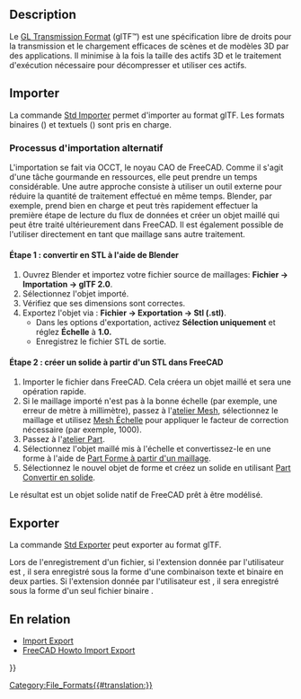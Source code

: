 <languages/>

{{TOCright}}

==Description==

Le [https://www.khronos.org/gltf/ GL Transmission Format] (glTF™) est une spécification libre de droits pour la transmission et le chargement efficaces de scènes et de modèles 3D par des applications. Il minimise à la fois la taille des actifs 3D et le traitement d'exécution nécessaire pour décompresser et utiliser ces actifs.

<span id="Importing"></span>
==Importer==

La commande [[Std_Import/fr|Std Importer]] permet d'importer au format glTF. Les formats binaires ({{FileName|.glb}}) et textuels ({{FileName|.gltf}}) sont pris en charge. {{Version/fr|1.0}}

<span id="Alternative_import_workflow"></span>
===Processus d'importation alternatif===

L'importation se fait via OCCT, le noyau CAO de FreeCAD. Comme il s'agit d'une tâche gourmande en ressources, elle peut prendre un temps considérable. Une autre approche consiste à utiliser un outil externe pour réduire la quantité de traitement effectué en même temps. Blender, par exemple, prend bien en charge {{FileName|.glTF}} et peut très rapidement effectuer la première étape de lecture du flux de données et créer un objet maillé qui peut être traité ultérieurement dans FreeCAD. Il est également possible de l'utiliser directement en tant que maillage sans autre traitement.

<span id="Step_1:_Conversion_to_STL_using_Blender"></span>
==== Étape 1 : convertir en STL à l'aide de Blender ====

# Ouvrez Blender et importez votre fichier source de maillages: '''Fichier → Importation → glTF 2.0'''.
# Sélectionnez l'objet importé.
# Vérifiez que ses dimensions sont correctes.
# Exportez l'objet via : '''Fichier → Exportation → Stl (.stl)'''.
#* Dans les options d'exportation, activez '''Sélection uniquement''' et réglez '''Échelle''' à '''1.0.'''
#* Enregistrez le fichier STL de sortie.

<span id="Step_2:_Creating_a_Solid_from_STL_in_FreeCAD"></span>
==== Étape 2 : créer un solide à partir d'un STL dans FreeCAD ====

# Importer le fichier {{FileName|.stl}} dans FreeCAD. Cela créera un objet maillé et sera une opération rapide.
# Si le maillage importé n'est pas à la bonne échelle (par exemple, une erreur de mètre à millimètre), passez à l'[[Mesh_Workbench/fr|atelier Mesh]], sélectionnez le maillage et utilisez [[Mesh_Scale/fr|Mesh Échelle]] pour appliquer le facteur de correction nécessaire (par exemple, 1000).
# Passez à l'[[Part_Workbench/fr|atelier Part]].
# Sélectionnez l'objet maillé mis à l'échelle et convertissez-le en une forme à l'aide de [[Part_ShapeFromMesh/fr|Part Forme à partir d'un maillage]].
# Sélectionnez le nouvel objet de forme et créez un solide en utilisant [[Part_MakeSolid/fr|Part Convertir en solide]].

Le résultat est un objet solide natif de FreeCAD prêt à être modélisé.

<span id="Exporting"></span>
==Exporter==

La commande [[Std_Export/fr|Std Exporter]] peut exporter au format glTF.

Lors de l'enregistrement d'un fichier, si l'extension donnée par l'utilisateur est {{FileName|.gltf}}, il sera enregistré sous la forme d'une combinaison texte {{FileName|filename.gltf}} et binaire {{FileName|filename.bin}} en deux parties. Si l'extension donnée par l'utilisateur est {{FileName|.glb}}, il sera enregistré sous la forme d'un seul fichier binaire {{FileName|.glb}}.

<span id="Related"></span>
== En relation ==

* [[Import_Export/fr|Import Export]]
* [[FreeCAD_Howto_Import_Export|FreeCAD Howto Import Export]]


{{Userdocnavi{{#translation:}}}}
[[Category:File_Formats{{#translation:}}]]